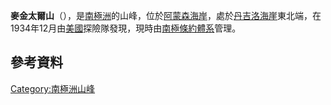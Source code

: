 {{coord|87|17|S|153|0|W|source:GNIS|display=title}}

'''麥金太爾山'''（{{lang-en|Mount McIntyre}}），是[[南極洲|南極洲]]的山峰，位於[[阿蒙森海岸|阿蒙森海岸]]，處於[[丹吉洛海崖|丹吉洛海崖]]東北端，在1934年12月由[[美國|美國]]探險隊發現，現時由[[南極條約體系|南極條約體系]]管理。

==參考資料==
{{cite gnis | type = antarid | id = 9701| name = Mount McIntyre | accessdate = 2013-07-16}}

{{Antarctica-geo-stub}}
[[Category:南極洲山峰|Category:南極洲山峰]]